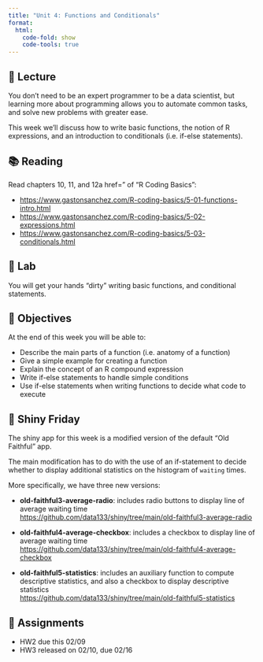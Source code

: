 ```yaml
---
title: "Unit 4: Functions and Conditionals"
format:
  html:
    code-fold: show
    code-tools: true
---
```



## 📖 Lecture

You don’t need to be an expert programmer to be a data scientist, but learning more about programming allows you to automate common tasks, and solve new problems with greater ease.

This week we'll discuss how to write basic functions, the notion of R expressions, and an introduction to conditionals (i.e. if-else statements).

 

## 📚 Reading

Read chapters 10, 11, and 12a href=" of "R Coding Basics":

- <a href="https://www.gastonsanchez.com/R-coding-basics/5-01-functions-intro.html" target="_blank">https://www.gastonsanchez.com/R-coding-basics/5-01-functions-intro.html</a>
- <a href="https://www.gastonsanchez.com/R-coding-basics/5-02-expressions.html" target="_blank">https://www.gastonsanchez.com/R-coding-basics/5-02-expressions.html</a>
- <a href="https://www.gastonsanchez.com/R-coding-basics/5-03-conditionals.html" target="_blank">https://www.gastonsanchez.com/R-coding-basics/5-03-conditionals.html</a>
 


## 🔬 Lab

You will get your hands “dirty” writing basic functions, and conditional statements.



## 🎯 Objectives

At the end of this week you will be able to:

- Describe the main parts of a function (i.e. anatomy of a function)
- Give a simple example for creating a function
- Explain the concept of an R compound expression
- Write if-else statements to handle simple conditions
- Use if-else statements when writing functions to decide what code to execute
 


## 🔆 Shiny Friday

The shiny app for this week is a modified version of the default "Old Faithful" app.

The main modification has to do with the use of an if-statement to decide whether to display additional statistics on the histogram of `waiting` times.

More specifically, we have three new versions:

- __old-faithful3-average-radio__: includes radio buttons to display line of average waiting time <br>
<a href="https://github.com/data133/shiny/tree/main/old-faithful3-average-radio" target="_blank">https://github.com/data133/shiny/tree/main/old-faithful3-average-radio</a>

- __old-faithful4-average-checkbox__: includes a checkbox to display line of average waiting time <br>
<a href="https://github.com/data133/shiny/tree/main/old-faithful4-average-checkbox" target="_blank">https://github.com/data133/shiny/tree/main/old-faithful4-average-checkbox</a>

- __old-faithful5-statistics__: includes an auxiliary function to compute descriptive statistics, and also a checkbox to display descriptive statistics <br>
<a href="https://github.com/data133/shiny/tree/main/old-faithful5-statistics" target="_blank">https://github.com/data133/shiny/tree/main/old-faithful5-statistics</a>



## 🔔 Assignments

- HW2 due this 02/09
- HW3 released on 02/10, due 02/16

